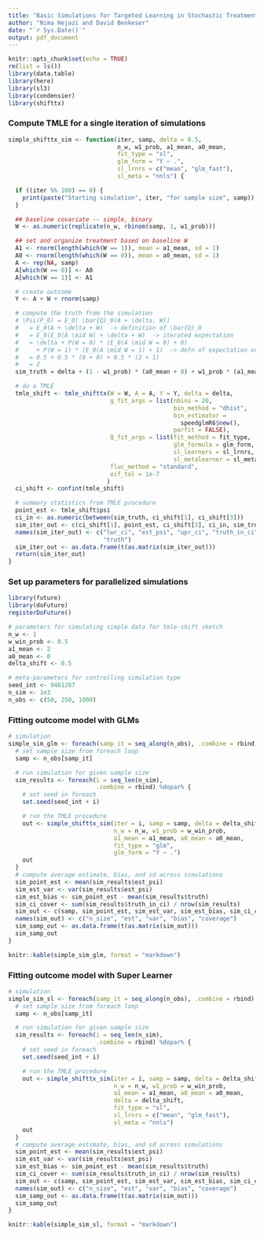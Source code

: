 ```yaml
---
title: "Basic Simulations for Targeted Learning in Stochastic Treatment Regimes"
author: "Nima Hejazi and David Benkeser"
date: "`r Sys.Date()`"
output: pdf_document
---
```


```r
knitr::opts_chunk$set(echo = TRUE)
rm(list = ls())
library(data.table)
library(here)
library(sl3)
library(condensier)
library(shifttx)
```

### Compute TMLE for a single iteration of simulations

```r
simple_shifttx_sim <- function(iter, samp, delta = 0.5,
                               n_w, w1_prob, a1_mean, a0_mean,
                               fit_type = "sl",
                               glm_form = "Y ~ .",
                               sl_lrnrs = c("mean", "glm_fast"),
                               sl_meta = "nnls") {

  if ((iter %% 100) == 0) {
    print(paste("Starting simulation", iter, "for sample size", samp))
  }

  ## baseline covariate -- simple, binary
  W <- as.numeric(replicate(n_w, rbinom(samp, 1, w1_prob)))

  ## set and organize treatment based on baseline W
  A1 <- rnorm(length(which(W == 1)), mean = a1_mean, sd = 1)
  A0 <- rnorm(length(which(W == 0)), mean = a0_mean, sd = 1)
  A <- rep(NA, samp)
  A[which(W == 0)] <- A0
  A[which(W == 1)] <- A1

  # create outcome
  Y <- A + W + rnorm(samp)

  # compute the truth from the simulation
  # \Psi(P_0) = E_0( \bar{Q}_0(A + \delta, W))
  #   = E_0(A + \delta + W)  -> definition of \bar{Q}_0
  #   = E_0(E_0(A \mid W) + \delta + W)  -> iterated expectation
  #   = \delta + P(W = 0) * (E_0(A \mid W = 0) + 0)
  #     + P(W = 1) * (E_0(A \mid W = 1) + 1)  -> defn of expectation over W
  #   = 0.5 + 0.5 * (0 + 0) + 0.5 * (2 + 1)
  #   = 2
  sim_truth = delta + (1 - w1_prob) * (a0_mean + 0) + w1_prob * (a1_mean + 1)

  # do a TMLE
  tmle_shift <- tmle_shifttx(W = W, A = A, Y = Y, delta = delta,
                             g_fit_args = list(nbins = 20,
                                               bin_method = "dhist",
                                               bin_estimator =
                                                 speedglmR6$new(),
                                               parfit = FALSE),
                             Q_fit_args = list(fit_method = fit_type,
                                               glm_formula = glm_form,
                                               sl_learners = sl_lrnrs,
                                               sl_metalearner = sl_meta),
                             fluc_method = "standard",
                             eif_tol = 1e-7
                            )
  ci_shift <- confint(tmle_shift)

  # summary statistics from TMLE procedure
  point_est <- tmle_shift$psi
  ci_in <- as.numeric(between(sim_truth, ci_shift[1], ci_shift[3]))
  sim_iter_out <- c(ci_shift[1], point_est, ci_shift[3], ci_in, sim_truth)
  names(sim_iter_out) <- c("lwr_ci", "est_psi", "upr_ci", "truth_in_ci",
                           "truth")
  sim_iter_out <- as.data.frame(t(as.matrix(sim_iter_out)))
  return(sim_iter_out)
}
```

### Set up parameters for parallelized simulations

```r
library(future)
library(doFuture)
registerDoFuture()

# parameters for simulating simple data for tmle-shift sketch
n_w <- 1
w_win_prob <- 0.5
a1_mean <- 2
a0_mean <- 0
delta_shift <- 0.5

# meta-parameters for controlling simulation type
seed_int <- 9461287
n_sim <- 1e3
n_obs <- c(50, 250, 1000)
```

### Fitting outcome model with GLMs

```r
# simulation
simple_sim_glm <- foreach(samp_it = seq_along(n_obs), .combine = rbind) %do% {
  # set sample size from foreach loop
  samp <- n_obs[samp_it]

  # run simulation for given sample size
  sim_results <- foreach(i = seq_len(n_sim),
                         .combine = rbind) %dopar% {
    # set seed in foreach
    set.seed(seed_int + i)

    # run the TMLE procedure
    out <- simple_shifttx_sim(iter = i, samp = samp, delta = delta_shift,
                              n_w = n_w, w1_prob = w_win_prob,
                              a1_mean = a1_mean, a0_mean = a0_mean,
                              fit_type = "glm",
                              glm_form = "Y ~ .")
    out
  }
  # compute average estimate, bias, and sd across simulations
  sim_point_est <- mean(sim_results$est_psi)
  sim_est_var <- var(sim_results$est_psi)
  sim_est_bias <- sim_point_est - mean(sim_results$truth)
  sim_ci_cover <- sum(sim_results$truth_in_ci) / nrow(sim_results)
  sim_out <- c(samp, sim_point_est, sim_est_var, sim_est_bias, sim_ci_cover)
  names(sim_out) <- c("n_size", "est", "var", "bias", "coverage")
  sim_samp_out <- as.data.frame(t(as.matrix(sim_out)))
  sim_samp_out
}

knitr::kable(simple_sim_glm, format = "markdown")
```

### Fitting outcome model with Super Learner

```r
# simulation
simple_sim_sl <- foreach(samp_it = seq_along(n_obs), .combine = rbind) %do% {
  # set sample size from foreach loop
  samp <- n_obs[samp_it]

  # run simulation for given sample size
  sim_results <- foreach(i = seq_len(n_sim),
                         .combine = rbind) %dopar% {
    # set seed in foreach
    set.seed(seed_int + i)

    # run the TMLE procedure
    out <- simple_shifttx_sim(iter = i, samp = samp, delta = delta_shift,
                              n_w = n_w, w1_prob = w_win_prob,
                              a1_mean = a1_mean, a0_mean = a0_mean,
                              delta = delta_shift,
                              fit_type = "sl",
                              sl_lrnrs = c("mean", "glm_fast"),
                              sl_meta = "nnls")
    out
  }
  # compute average estimate, bias, and sd across simulations
  sim_point_est <- mean(sim_results$est_psi)
  sim_est_var <- var(sim_results$est_psi)
  sim_est_bias <- sim_point_est - mean(sim_results$truth)
  sim_ci_cover <- sum(sim_results$truth_in_ci) / nrow(sim_results)
  sim_out <- c(samp, sim_point_est, sim_est_var, sim_est_bias, sim_ci_cover)
  names(sim_out) <- c("n_size", "est", "var", "bias", "coverage")
  sim_samp_out <- as.data.frame(t(as.matrix(sim_out)))
  sim_samp_out
}

knitr::kable(simple_sim_sl, format = "markdown")
```

